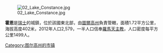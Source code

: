 [[Image:02_Lake_Constance.jpg|right]]

'''霍恩'''是[[瑞士|瑞士]]的城鎮，位於該國東北部，由[[圖爾高州|圖爾高州]]負責管轄，面積1.72平方公里，海拔高度402米，2012年人口2,579，一半人口信奉[[羅馬天主教|羅馬天主教]]，人口密度每平方公里1499人。

{{Switzerland-geo-stub}}
[[Category:图尔高州的市镇|Category:图尔高州的市镇]]